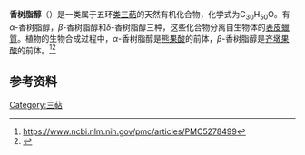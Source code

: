 {{Chembox
| Name = 香树脂醇
| ImageFile = alpha-amyrin.svg
| ImageCaption = α-Amyrin
| ImageFile1 = beta-amyrin.svg
| ImageCaption1 = β-Amyrin
| IUPACName = α: (3β)-Urs-12-en-3-ol<br>β: (3β)-Olean-12-en-3-ol<br>δ: (3β)-Olean-13(18)-en-3-ol
| OtherNames = α: α-Amyrenol; α-Amirin; α-Amyrine; Urs-12-en-3β-ol; Viminalol<br>β: β-Amyrenol; β-Amirin; β-Amyrine; Olean-12-en-3β-ol; 3β-Hydroxyolean-12-ene
|Section1={{Chembox Identifiers
| CASNo = 638-95-9
| CASNo_Ref = {{cascite|correct|CAS}}
| CASNo_Comment = α
| CASNo1 = 559-70-6
| CASNo1_Ref = {{cascite|correct|CAS}}
| CASNo1_Comment = β
| CASNo2 = 508-04-3
| CASNo2_Ref = {{cascite|correct|CAS}}
| CASNo2_Comment = δ 
| PubChem = 73170 
| PubChem_Comment = α
| PubChem1 = 73145
| PubChem1_Comment = β
| PubChem2 = 12358447
| PubChem2_Comment = δ
| ChemSpiderID = 65935
| ChemSpiderID_Comment = (α)
| ChemSpiderID1 = 65921
| ChemSpiderID1_Comment = (β)
| ChemSpiderID2 = 26333109
| ChemSpiderID2_Comment = (δ)
| SMILES = O[C@H]2CC[C@@]1([C@@H]3[C@](CC[C@H]1C2(C)C)(C)[C@]5(C(=C/C3)\[C@@H]4[C@@H](C)[C@H](C)CC[C@]4(C)CC5)C)C
| SMILES_Comment = (α)
| StdInChI = 1S/C30H50O/c1-19-11-14-27(5)17-18-29(7)21(25(27)20(19)2)9-10-23-28(6)15-13-24(31)26(3,4)22(28)12-16-30(23,29)8/h9,19-20,22-25,31H,10-18H2,1-8H3/t19-,20+,22+,23-,24+,25+,27-,28+,29-,30-/m1/s1
| StdInChI_Comment = (α)
| StdInChIKey = FSLPMRQHCOLESF-SFMCKYFRSA-N
| SMILES1 = C[C@@]12CC[C@@]3(C(=CC[C@H]4[C@]3(CC[C@@H]5[C@@]4(CC[C@@H](C5(C)C)O)C)C)[C@@H]1CC(CC2)(C)C)C
| SMILES1_Comment = (β)
| InChI3 = 1S/C30H50O/c1-25(2)15-16-27(5)17-18-29(7)20(21(27)19-25)9-10-23-28(6)13-12-24(31)26(3,4)22(28)11-14-30(23,29)8/h9,21-24,31H,10-19H2,1-8H3/t21-,22-,23+,24-,27+,28-,29+,30+/m0/s1
| InChI3_Comment = (β)
| InChIKey3 = JFSHUTJDVKUMTJ-QHPUVITPSA-N
  }}
|Section2={{Chembox Properties
| C=30 | H=50 | O=1
| Appearance = 
| Density = 
| MeltingPt = α: 186 °C<ref>''[[默克索引|Merck Index]], 11th Edition, '''653'''</ref><br>β: 197-187.5 °C<ref>''[[默克索引|Merck Index]], 11th Edition, '''654'''</ref>
| BoilingPt = 
| Solubility =
  }}
|Section3={{Chembox Hazards
| MainHazards = 
| FlashPt = 
| AutoignitionPt =
  }}
}}

'''香树脂醇'''（{{lang-en|'''amyrin'''}}）是一类属于五环[[类三萜|类三萜]]的天然有机化合物，化学式为C<sub>30</sub>H<sub>50</sub>O。有''α''-香树脂醇，''β''-香树脂醇和''δ''-香树脂醇三种，这些化合物分离自生物体的[[表皮蠟質|表皮蠟質]]。植物的生物合成过程中，''α''-香树脂醇是[[熊果酸|熊果酸]]的前体，''β''-香树脂醇是[[齐墩果酸|齐墩果酸]]的前体。<ref>https://www.ncbi.nlm.nih.gov/pmc/articles/PMC5278499</ref><ref name=Bauer>{{cite journal |journal=European Food Research and Technology |date=2004 |volume=219 |pages=487–491 |first1=Stefan |last1=Bauer |first2=Erhard |last2=Schulte | first3=Hans-Peter |last3=Thier |
title=Composition of the surface wax from tomatoes II. Quantification of the components at the ripe red stage and during ripening |doi=10.1007/s00217-004-0944-z}}</ref>
==参考资料==
{{reflist|2}}
[[Category:三萜|Category:三萜]]